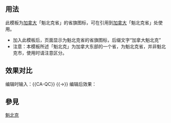 <includeonly><!-- 在這裡加入模板的保護標識 --></includeonly><noinclude>{{template doc page viewed directly}}</noinclude>
<!-- 在本行下編輯模板說明 -->

== 用法 ==
此模板为[[加拿大]]「魁北克省」的省旗图标，可在引用到[[加拿大]]「魁北克省」处使用。
*加入此模板后，页面显示为魁北克省的省旗图标，后缀文字“加拿大魁北克”
*注意：本模板所述「魁北克」为加拿大东部的一个省，为魁北克省，并非魁北克市，使用时请注意区分。
== 效果对比 ==
编辑时输入：<nowiki>{{CA-QC}}</nowiki>
{{nowrap begin}}{{→}}{{nowrap end}}
编辑后效果：{{CA-QC}}

== 參見 ==
[[魁北克]]
<includeonly>
<!-- 旗帜模板 -->



<!-- 本行下加入模板的跨語言鏈接 -->

</includeonly>